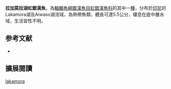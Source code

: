 {{Speciesbox
| name = 拉加莫拉湖虹銀漢魚
| image = 
| image_width = 250px
| status = NE
| status_system = IUCN3.1
| genus = Melanotaenia
| species = lakamora
| authority = [[Allen_&_Renyaan|Allen & Renyaan]], 1996
| synonyms = 
}}
'''拉加莫拉湖虹銀漢魚'''，為[[輻鰭魚綱|輻鰭魚綱]][[銀漢魚目|銀漢魚目]][[虹銀漢魚科|虹銀漢魚科]]的其中一[[種|種]]，分布於[[印尼|印尼]]的Lakamora湖及Aiwaso湖流域，為熱帶魚類，體長可達5.5公分，棲息在底中層水域，生活習性不明。
==参考文献==
*{{FishBase_species|genus=Melanotaenia|species=lakamora|year=2016|month=5}}

== 擴展閱讀 ==
{{refbegin}}
{{wikispecies-inline|Melanotaenia lakamora|拉加莫拉湖虹銀漢魚}}
{{refend}}
{{Taxonbar|from=Q1800831}}

[[Category:虹銀漢魚屬|lakamora]]


{{魚類小作品}}